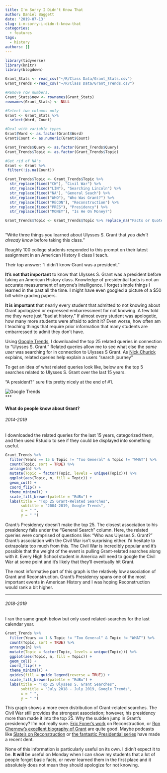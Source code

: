 ```yaml
---
title: I'm Sorry I Didn't Know That
author: Daniel Baggett
date: '2019-07-13'
slug: i-m-sorry-i-didn-t-know-that
categories:
  - features
tags:
  - history
authors: []
---
```


```r
library(tidyverse)
library(knitr)
library(blogdown)
```

```r
Grant_Stats <- read_csv("~/R/Class Data/Grant_Stats.csv")
Grant_Trends <-read_csv("~/R/Class Data/Grant_Trends.csv")
```

```r
#Remove row numbers. 
Grant_Stats$new <- rownames(Grant_Stats)
rownames(Grant_Stats) <- NULL
```

```r
#Select two columns only
Grant <- Grant_Stats %>% 
  select(Word, Count)
```

```r
#Deal with variable types
Grant$Word <- as.factor(Grant$Word)
Grant$Count <- as.numeric(Grant$Count)

Grant_Trends$Query <- as.factor(Grant_Trends$Query)
Grant_Trends$Topic <- as.factor(Grant_Trends$Topic)
```

```r
#Get rid of NA's
Grant <- Grant %>%
 filter(!is.na(Count))
```

```r
Grant_Trends$Topic <- Grant_Trends$Topic %>% 
  str_replace(fixed("CW"), "Civil War") %>% 
  str_replace(fixed("LIN"), "Searching Lincoln") %>% 
  str_replace(fixed("NA"), "General Seach") %>% 
  str_replace(fixed("WHO"), "Who Was Grant?") %>% 
  str_replace(fixed("RECON"), "Reconstruction") %>% 
  str_replace(fixed("PRES"), "Presidency") %>% 
  str_replace(fixed("MONEY"), "Is He On Money?")

Grant_Trends$Topic <- Grant_Trends$Topic %>% replace_na("Facts or Quotes")
  
```

"Write three things you learned about Ulysses S. Grant that *you didn't already know* before taking this class." 

Roughly 100 college students responded to this prompt on their latest assignment in an American History II class I teach.  

Their top answer: "I didn't know Grant was a president."

**It's not that important** to know that Ulysses S. Grant was a president before taking an American History class. Knowledge of presidential facts is not an accurate measurement of anyone's intelligence. I forget simple things I learned in the past all the time. I might have even googled a picture of a $50 bill while grading papers. 

**It is important** that nearly every student that admitted to not knowing about Grant apologized or expressed embarressment for not knowing. A few told me they were just "bad at history." If almost every student was apologetic, how many more students were afraid to admit it? Even worse, how often am I teaching things that require prior information that many students are embarressed to admit they don't have. 

Using [Google Trends](https://trends.google.com/trends/?geo=US), I downloaded the top 25 related queries in connection to "Ulysses S. Grant." Related queries allow me to see what else the *same user* was searching for in connection to Ulysses S Grant. As [Nick Churick](https://ahrefs.com/blog/how-to-use-google-trends-for-keyword-research/) explains, related queries help explain a users "search journey" 

To get an idea of what related queries look like, below are the top 5 searches related to Ulysses S. Grant over the last 15 years. 
  
"A president?" sure fits pretty nicely at the end of #1. 

![Google Trends](/blog/2019-07-10-100-students-on-president-grant_files/grant_top_terms.png)  
***

#### What do people know about Grant?
###### 2014-2019
I downloaded the related queries for the last 15 years, categorized them, and then used Rstudio to see if they could be displayed into something useful. 
```r
Grant_Trends %>% 
  filter(Years == 15 & Topic != "Too General" & Topic != "WHAT") %>% 
  count(Topic, sort = TRUE) %>% 
  arrange(n) %>% 
  mutate(Topic = factor(Topic, levels = unique(Topic))) %>% 
  ggplot(aes(Topic, n, fill = Topic)) +
  geom_col() +
  coord_flip() +
  theme_minimal() +
  scale_fill_brewer(palette = "RdBu") +
  labs(title = "Top 25 Grant-Related Searches",
       subtitle = "2004-2019, Google Trends",
       x = " ",
       y = " ")
```

Grant's Presidency doesn't make the top 25. The closest association to his presidency falls under the "General Search" column. Here, the related queries were comprised of questions like: "Who was Ulysses S. Grant?" Grant's association with the Civil War isn't surprising either. I'd hesitate to extrapolate too much from this. The Civil War is incredibly popular and it's possible that the weight of the event is pulling Grant-related searches along with it. Every High School student in America will need to google the Civil War at some point and it's likely that they'll eventually hit Grant. 

The most informative part of this graph is the relatively low association of Grant and Reconstruction. Grant's Presidency spans one of the most important events in American History and I was hoping Reconstruction would rank a bit higher.  

***


###### 2018-2019

I ran the same graph below but only used related-searches for the last calendar year. 

```r
Grant_Trends %>% 
  filter(Years == 1 & Topic != "Too General" & Topic != "WHAT") %>% 
  count(Topic, sort = TRUE) %>%
  arrange(n) %>% 
  mutate(Topic = factor(Topic, levels = unique(Topic))) %>% 
  ggplot(aes(Topic, n, fill = Topic)) +
  geom_col() +
  coord_flip() +
  theme_minimal() +
  guides(fill = guide_legend(reverse = TRUE)) +
  scale_fill_brewer(palette = "RdBu") +
  labs(title = "Top 25 Ulysses S. Grant Searches",
       subtitle = "July 2018 - July 2019, Google Trends",
       x = " ",
       y = " ")
```

This graph shows a more even distribution of Grant-related searches. The Civil War still provides the strongest association; however, his presidency more than made it into the top 25. Why the sudden jump in Grant's presidency? I'm not really sure. [Eric Foner's work](https://www.amazon.com/Reconstruction-Americas-Unfinished-Revolution-1863/dp/1504739892) on Reconstruction, or [Ron Chernow's excellent biography of Grant](https://www.amazon.com/Grant-Ron-Chernow/dp/159420487X) are quite good. Maybe podcasts like [Slate's on Reconstruction](https://slate.com/human-interest/reconstruction) or [the fantastic Presidential series](https://www.washingtonpost.com/graphics/business/podcasts/presidential/?utm_term=.7197172c0aac) have made a recent dent. 


None of this information is particularly useful on its own. I didn't expect it to be. **It will** be useful on Monday when I can show my students that a lot of people forget basic facts, or never learned them in the first place and it absolutely does not mean they should apologize for not knowing. 


